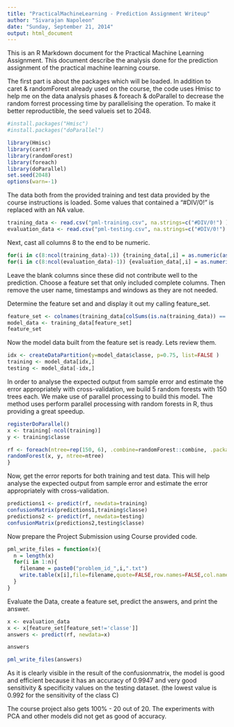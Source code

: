 ```yaml
---
title: "PracticalMachineLearning - Prediction Assignment Writeup"
author: "Sivarajan Napoleon"
date: "Sunday, September 21, 2014"
output: html_document
---
```


This is an R Markdown document for the Practical Machine Learning Assignment.
This document describe the analysis done for the prediction assignment of the practical machine learning course.

The first part is about the packages which will be loaded. In addition to caret & randomForest already used on the course, the code uses Hmisc to help me on the data analysis phases & foreach & doParallel to decrease the random forrest processing time by parallelising the operation. To make it better reproductible, the seed valueis set to 2048.

```r
#install.packages("Hmisc")
#install.packages("doParallel")

library(Hmisc)
library(caret)
library(randomForest)
library(foreach)
library(doParallel)
set.seed(2048)
options(warn=-1)
```

The data both from the provided training and test data provided by the course instructions is loaded. Some values that contained a "#DIV/0!" is replaced with an NA value.

```r
training_data <- read.csv("pml-training.csv", na.strings=c("#DIV/0!") )
evaluation_data <- read.csv("pml-testing.csv", na.strings=c("#DIV/0!") )

```

Next, cast all columns 8 to the end to be numeric.

```r
for(i in c(8:ncol(training_data)-1)) {training_data[,i] = as.numeric(as.character(training_data[,i]))}
for(i in c(8:ncol(evaluation_data)-1)) {evaluation_data[,i] = as.numeric(as.character(evaluation_data[,i]))}
```

Leave the blank columns since these did not contribute well to the prediction. Choose a feature set that only included complete columns. Then remove the user name, timestamps and windows as they are not needed.

Determine the feature set and and display it out my calling feature_set.

```r
feature_set <- colnames(training_data[colSums(is.na(training_data)) == 0])[-(1:7)]
model_data <- training_data[feature_set]
feature_set
```

Now the model data built from the feature set is ready. Lets review them.


```r
idx <- createDataPartition(y=model_data$classe, p=0.75, list=FALSE )
training <- model_data[idx,]
testing <- model_data[-idx,]
```

In order to analyse the expected output from sample error and estimate the error appropriately with cross-validation, we build 5 random forests with 150 trees each. We make use of parallel processing to build this model. The method uses perform parallel processing with random forests in R, thus providing a great speedup.


```r
registerDoParallel()
x <- training[-ncol(training)]
y <- training$classe

rf <- foreach(ntree=rep(150, 6), .combine=randomForest::combine, .packages='randomForest') %dopar% {
randomForest(x, y, ntree=ntree) 
}
```

Now, get the error reports for both training and test data. This will help analyse the expected output from sample error and estimate the error appropriately with cross-validation.


```r
predictions1 <- predict(rf, newdata=training)
confusionMatrix(predictions1,training$classe)
predictions2 <- predict(rf, newdata=testing)
confusionMatrix(predictions2,testing$classe)
```

Now prepare the Project Submission using Course provided code.


```r
pml_write_files = function(x){
  n = length(x)
  for(i in 1:n){
    filename = paste0("problem_id_",i,".txt")
    write.table(x[i],file=filename,quote=FALSE,row.names=FALSE,col.names=FALSE)
  }
}

```

Evaluate the Data, create a feature set, predict the answers, and print the answer.

```r
x <- evaluation_data
x <- x[feature_set[feature_set!='classe']]
answers <- predict(rf, newdata=x)

answers

pml_write_files(answers)

```

As it is clearly visible in the result of the confusionmatrix, the model is good and efficient because it has an accuracy of 0.9947 and very good sensitivity & specificity values on the testing dataset. (the lowest value is 0.992 for the sensitivity of the class C)

The course project also gets 100% - 20 out of 20.  The experiments with PCA and other models did not get as good of accuracy.